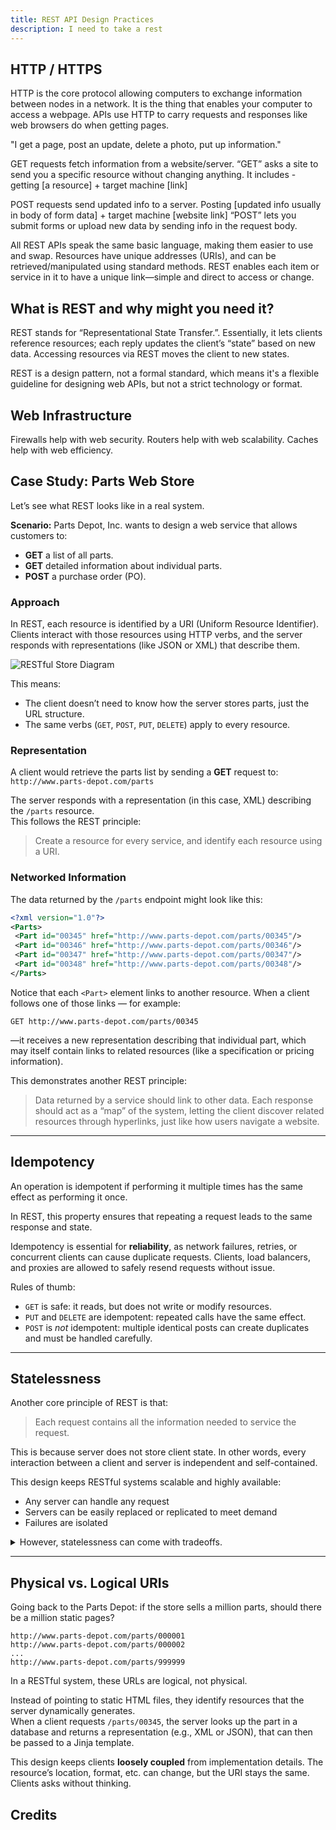 ```yaml
---
title: REST API Design Practices
description: I need to take a rest
---
```



## HTTP / HTTPS

HTTP is the core protocol allowing computers to exchange information between nodes in a network. 
It is the thing that enables your computer to access a webpage. APIs use HTTP to carry requests and 
responses like web browsers do when getting pages.

"I get a page, post an update, delete a photo, put up information."

GET requests fetch information from a website/server. “GET” asks a site to send you a specific resource 
without changing anything. It includes - getting [a resource] + target machine [link]

POST requests send updated info to a server. Posting [updated info usually in body of form data] + target machine [website link]
“POST” lets you submit forms or upload new data by sending info in the request body.


All REST APIs speak the same basic language, making them easier to use and swap. Resources have unique addresses (URIs), 
and can be retrieved/manipulated using standard methods. REST enables each item or service in it to have a unique link—simple and direct to access or change.


## What is REST and why might you need it?

REST stands for “Representational State Transfer.”. Essentially, it lets clients reference 
resources; each reply updates the client’s “state” based on new data. Accessing resources via 
REST moves the client to new states. 

REST is a design pattern, not a formal standard, which means it's a flexible guideline for designing
web APIs, but not a strict technology or format.


## Web Infrastructure

Firewalls help with web security.
Routers help with web scalability.
Caches help with web efficiency. 





## Case Study: Parts Web Store

Let’s see what REST looks like in a real system.

**Scenario:** Parts Depot, Inc. wants to design a web service that allows customers to:
- **GET** a list of all parts.
- **GET** detailed information about individual parts.
- **POST** a purchase order (PO).

### Approach

In REST, each resource is identified by a URI (Uniform Resource Identifier). Clients interact with those resources using HTTP verbs, and the server responds with representations (like JSON or XML) that describe them.

![RESTful Store Diagram](/restful-store.png)

This means:
- The client doesn’t need to know how the server stores parts, just the URL structure.
- The same verbs (`GET`, `POST`, `PUT`, `DELETE`) apply to every resource.

### Representation

A client would retrieve the parts list by sending a **GET** request to: `http://www.parts-depot.com/parts`

The server responds with a representation (in this case, XML) describing the `/parts` resource.  
This follows the REST principle:

> Create a resource for every service, and identify each resource using a URI.

### Networked Information

The data returned by the `/parts` endpoint might look like this:

```xml
<?xml version="1.0"?>
<Parts>
 <Part id="00345" href="http://www.parts-depot.com/parts/00345"/>
 <Part id="00346" href="http://www.parts-depot.com/parts/00346"/>
 <Part id="00347" href="http://www.parts-depot.com/parts/00347"/>
 <Part id="00348" href="http://www.parts-depot.com/parts/00348"/>
</Parts>
```

Notice that each `<Part>` element links to another resource.
When a client follows one of those links — for example:

```
GET http://www.parts-depot.com/parts/00345
```

—it receives a new representation describing that individual part, which may itself contain links to related resources (like a specification or pricing information).

This demonstrates another REST principle:

> Data returned by a service should link to other data.
> Each response should act as a “map” of the system, letting the client discover related resources through hyperlinks, just like how users navigate a website.

---

## Idempotency

An operation is idempotent if performing it multiple times has the same effect as performing it once.  

In REST, this property ensures that repeating a request leads to the same response and state.

Idempotency is essential for **reliability**, as network failures, retries, or concurrent clients can cause duplicate requests.   Clients, load balancers, and proxies are allowed to safely resend requests without issue.

Rules of thumb:
- `GET` is safe: it reads, but does not write or modify resources.  
- `PUT` and `DELETE` are idempotent: repeated calls have the same effect.  
- `POST` is *not* idempotent: multiple identical posts can create duplicates and must be handled carefully.

---

## Statelessness

Another core principle of REST is that:

> Each request contains all the information needed to service the request.

This is because server does not store client state. In other words, every interaction between a client and server is independent and self-contained.

This design keeps RESTful systems scalable and highly available:
- Any server can handle any request
- Servers can be easily replaced or replicated to meet demand
- Failures are isolated

<details>
  <summary>However, statelessness can come with tradeoffs.  </summary>
  <div style={{ marginLeft: "20px" }}>
    <p>Without a state, the client will need to send extra data or make multiple requests for certain workflows.</p>
  </div>
</details>

--- 

## Physical vs. Logical URIs

Going back to the Parts Depot: if the store sells a million parts, should there be a million static pages?

```
http://www.parts-depot.com/parts/000001
http://www.parts-depot.com/parts/000002
...
http://www.parts-depot.com/parts/999999
```

In a RESTful system, these URLs are logical, not physical.  

Instead of pointing to static HTML files, they identify resources that the server dynamically generates.  
When a client requests `/parts/00345`, the server looks up the part in a database and returns a representation (e.g., XML or JSON), that can then be passed to a Jinja template.

This design keeps clients **loosely coupled** from implementation details. The resource’s location, format, etc. can change, but the URI stays the same. Clients asks without thinking.

## Credits

<Cards>
  <Card title="Gregory Gay's Lecture on API Design" href="https://greg4cr.github.io/courses/fall21tda594/Lectures/Fall-21-Lecture9-APIs.pdf" />
</Cards>

